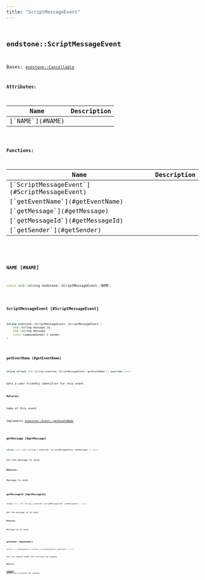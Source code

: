 ```yaml
---
title: "ScriptMessageEvent"
---
```


## <code className="doc-symbol doc-symbol-class"/> endstone::ScriptMessageEvent

Bases: [`endstone::Cancellable`](classendstone_1_1_cancellable.md)









**Attributes:**

<table>
<thead>
   <tr>
      <th>Name</th>
      <th>Description</th>
   </tr>
</thead>
<tbody>
<tr key="classendstone_1_1_script_message_event_1a640a9ad1b0b372ef2c0abc125e49bc04">
    <td>[`NAME`](#NAME)</td>
    <td></td>
</tr>
</tbody>
</table>






**Functions:**

<table>
<thead>
   <tr>
      <th>Name</th>
      <th>Description</th>
   </tr>
</thead>
<tbody>
<tr key="classendstone_1_1_script_message_event_1a5ca8c894f05907c46541fdd1546ec1b7">
    <td>[`ScriptMessageEvent`](#ScriptMessageEvent)</td>
    <td></td>
</tr>
<tr key="classendstone_1_1_script_message_event_1a23b45d138202bb0494068a76a775d703">
    <td>[`getEventName`](#getEventName)</td>
    <td></td>
</tr>
<tr key="classendstone_1_1_script_message_event_1a55b3bd04740ef0190905a76341117530">
    <td>[`getMessage`](#getMessage)</td>
    <td></td>
</tr>
<tr key="classendstone_1_1_script_message_event_1ab02541c1eb8d43ffb49c7a0fd11bd1bf">
    <td>[`getMessageId`](#getMessageId)</td>
    <td></td>
</tr>
<tr key="classendstone_1_1_script_message_event_1af4876c77b5ba5b1a898318cc2fd71fe9">
    <td>[`getSender`](#getSender)</td>
    <td></td>
</tr>
</tbody>
</table>

### <code className="doc-symbol doc-symbol-variable"/> NAME [#NAME]

```cpp
const std::string endstone::ScriptMessageEvent::NAME;
```


### <code className="doc-symbol doc-symbol-function"/> ScriptMessageEvent [#ScriptMessageEvent]

```cpp
inline endstone::ScriptMessageEvent::ScriptMessageEvent (
    std::string message_id,
    std::string message,
    const CommandSender & sender
) 
```


### <code className="doc-symbol doc-symbol-function"/> getEventName [#getEventName]

```cpp
inline virtual std::string endstone::ScriptMessageEvent::getEventName () override const
```


Gets a user-friendly identifier for this event.




**Returns:**

name of this event 





        
Implements [*endstone::Event::getEventName*](classendstone_1_1_event.md#function-geteventname)

### <code className="doc-symbol doc-symbol-function"/> getMessage [#getMessage]

```cpp
inline const std::string & endstone::ScriptMessageEvent::getMessage () const
```


Get the message to send.




**Returns:**

Message to send 





        
### <code className="doc-symbol doc-symbol-function"/> getMessageId [#getMessageId]

```cpp
inline const std::string & endstone::ScriptMessageEvent::getMessageId () const
```


Get the message id to send.




**Returns:**

Message id to send 





        
### <code className="doc-symbol doc-symbol-function"/> getSender [#getSender]

```cpp
inline const CommandSender & endstone::ScriptMessageEvent::getSender () const
```


Gets the command sender who initiated the command




**Returns:**

[**Command**](classendstone_1_1_command.md) sender who initiated the command 





        